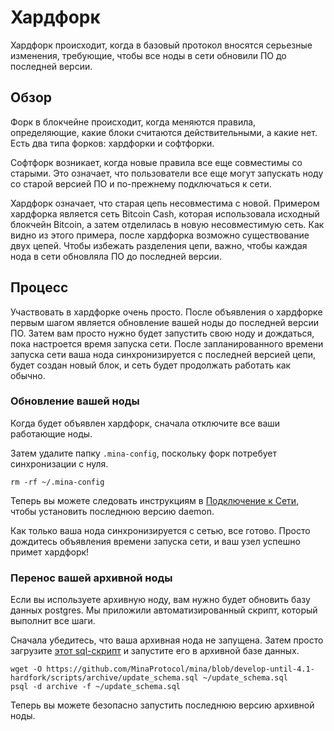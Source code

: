 
# Хардфорк

Хардфорк происходит, когда в базовый протокол вносятся серьезные изменения, требующие, чтобы все ноды в сети обновили ПО до последней версии.

## Обзор

Форк в блокчейне происходит, когда меняются правила, определяющие, какие блоки считаются действительными, а какие нет. Есть два типа форков: хардфорки и софтфорки.

Софтфорк возникает, когда новые правила все еще совместимы со старыми. Это означает, что пользователи все еще могут запускать ноду со старой версией ПО и по-прежнему подключаться к сети.

Хардфорк означает, что старая цепь несовместима с новой. Примером хардфорка является сеть Bitcoin Cash, которая использовала исходный блокчейн Bitcoin, а затем отделилась в новую несовместимую сеть. Как видно из этого примера, после хардфорка возможно существование двух цепей. Чтобы избежать разделения цепи, важно, чтобы каждая нода в сети обновляла ПО до последней версии.

## Процесс

Участвовать в хардфорке очень просто. После объявления о хардфорке первым шагом является обновление вашей ноды до последней версии ПО. Затем вам просто нужно будет запустить свою ноду и дождаться, пока настроется время запуска сети. После запланированного времени запуска сети ваша нода синхронизируется с последней версией цепи, будет создан новый блок, и сеть будет продолжать работать как обычно.

### Обновление вашей ноды

Когда будет объявлен хардфорк, сначала отключите все ваши работающие ноды.

Затем удалите папку `.mina-config`, поскольку форк потребует синхронизации с нуля.

```
rm -rf ~/.mina-config
```

Теперь вы можете следовать инструкциям в [Подключение к Сети](/docs/connecting), чтобы установить последнюю версию daemon.

Как только ваша нода синхронизируется с сетью, все готово. Просто дождитесь объявления времени запуска сети, и ваш узел успешно примет хардфорк!

### Перенос вашей архивной ноды

Если вы используете архивную ноду, вам нужно будет обновить базу данных postgres. Мы приложили автоматизированный скрипт, который выполнит все шаги.

Сначала убедитесь, что ваша архивная нода не запущена. Затем просто загрузите [этот sql-скрипт](https://github.com/MinaProtocol/mina/blob/develop-until-4.1-hardfork/scripts/archive/update_schema.sql) и запустите его в архивной базе данных.


```
wget -O https://github.com/MinaProtocol/mina/blob/develop-until-4.1-hardfork/scripts/archive/update_schema.sql ~/update_schema.sql
psql -d archive -f ~/update_schema.sql
```

Теперь вы можете безопасно запустить последнюю версию архивной ноды.
